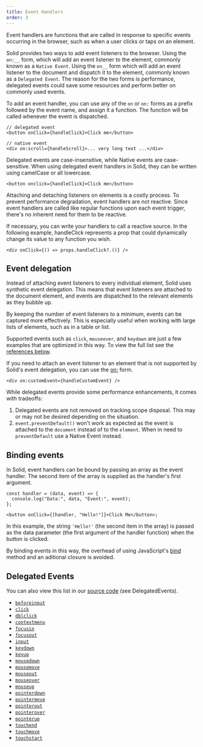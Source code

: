 ```yaml
---
title: Event Handlers
order: 3
---
```


Event handlers are functions that are called in response to specific events
occurring in the browser, such as when a user clicks or taps on an element.

Solid provides two ways to add event listeners to the browser. Using the `on:__`
form, which will add an event listener to the element, commonly known as a
`Native Event`. Using the `on__` form which will add an event listener to the
document and dispatch it to the element, commonly known as a `Delegated Event`.
The reason for the two forms is performance, delegated events could save some
resources and perform better on commonly used events.

To add an event handler, you can use any of the `on` or `on:` forms as a prefix
followed by the event name, and assign it a function. The function will be
called whenever the event is dispatched.

```tsx
// delegated event
<button onClick={handleClick}>Click me</button>

// native event
<div on:scroll={handleScroll}>... very long text ...</div>
```

Delegated events are case-insensitive, while Native events are case-sensitive.
When using delegated event handlers in Solid, they can be written using
camelCase or all lowercase.

```tsx
<button onclick={handleClick}>Click me</button>
```

<Callout type="tip" title="Event handlers are not reactive.">

Attaching and detaching listeners on elements is a costly process. To prevent
performance degradation, event handlers are not reactive. Since event handlers
are called like regular functions upon each event trigger, there's no inherent
need for them to be reactive.

If necessary, you can write your handlers to call a reactive source. In the
following example, handleClick represents a prop that could dynamically change
its value to any function you wish.

```tsx
<div onClick={() => props.handleClick?.()} />
```

</Callout>

## Event delegation

Instead of attaching event listeners to every individual element, Solid uses
synthetic event delegation. This means that event listeners are attached to the
document element, and events are dispatched to the relevant elements as they
bubble up.

By keeping the number of event listeners to a minimum, events can be captured
more effectively. This is especially useful when working with large lists of
elements, such as in a table or list.

Supported events such as `click`, `mouseover`, and `keydown` are just a few
examples that are optimized in this way. To view the full list see the
[references below](#delegated-events).

If you need to attach an event listener to an element that is not supported by
Solid's event delegation, you can use the
[on:](/reference/jsx-attributes/on-and-oncapture) form.

```tsx
<div on:customEvent={handleCustomEvent} />
```

<Callout type="caution">
  While delegated events provide some performance enhancements, it comes with tradeoffs:

1. Delegated events are not removed on tracking scope disposal. This may or may
   not be desired depending on the situation.
2. `event.preventDefault()` won't work as expected as the event is attached to
   the `document` instead of to the `element`. When in need to `preventDefault`
   use a Native Event instead.

</Callout>

## Binding events

In Solid, event handlers can be bound by passing an array as the event handler.
The second item of the array is supplied as the handler's first argument.

```tsx
const handler = (data, event) => {
  console.log("Data:", data, "Event:", event);
};

<button onClick={[handler, "Hello!"]}>Click Me</button>;
```

In this example, the string `'Hello!'` (the second item in the array) is passed
as the data parameter (the first argument of the handler function) when the
button is clicked.

By binding events in this way, the overhead of using JavaScript's
[bind](https://developer.mozilla.org/en-US/docs/Web/JavaScript/Reference/Global_objects/Function/bind)
method and an aditional closure is avoided.

## Delegated Events

You can also view this list in our
[source code](https://github.com/ryansolid/dom-expressions/blob/main/packages/dom-expressions/src/constants.js)
(see DelegatedEvents).

- [`beforeinput`](https://developer.mozilla.org/en-US/docs/Web/API/Element/beforeinput_event)
- [`click`](https://developer.mozilla.org/en-US/docs/Web/API/HTMLElement/click)
- [`dblclick`](https://developer.mozilla.org/en-US/docs/Web/API/Element/dblclick_event)
- [`contextmenu`](https://developer.mozilla.org/en-US/docs/Web/API/Element/contextmenu_event)
- [`focusin`](https://developer.mozilla.org/en-US/docs/Web/API/Element/focusin_event)
- [`focusout`](https://developer.mozilla.org/en-US/docs/Web/API/Element/focusout_event)
- [`input`](https://developer.mozilla.org/en-US/docs/Web/API/Element/input_event)
- [`keydown`](https://developer.mozilla.org/en-US/docs/Web/API/Element/keydown_event)
- [`keyup`](https://developer.mozilla.org/en-US/docs/Web/API/Element/keyup_event)
- [`mousedown`](https://developer.mozilla.org/en-US/docs/Web/API/Element/mousedown_event)
- [`mousemove`](https://developer.mozilla.org/en-US/docs/Web/API/Element/mousemove_event)
- [`mouseout`](https://developer.mozilla.org/en-US/docs/Web/API/Element/mouseout_event)
- [`mouseover`](https://developer.mozilla.org/en-US/docs/Web/API/Element/mouseover_event)
- [`mouseup`](https://developer.mozilla.org/en-US/docs/Web/API/Element/mouseup_event)
- [`pointerdown`](https://developer.mozilla.org/en-US/docs/Web/API/Element/pointerdown_event)
- [`pointermove`](https://developer.mozilla.org/en-US/docs/Web/API/Element/pointermove_event)
- [`pointerout`](https://developer.mozilla.org/en-US/docs/Web/API/Element/pointerout_event)
- [`pointerover`](https://developer.mozilla.org/en-US/docs/Web/API/Element/pointerover_event)
- [`pointerup`](https://developer.mozilla.org/en-US/docs/Web/API/Element/pointerup_event)
- [`touchend`](https://developer.mozilla.org/en-US/docs/Web/API/Element/touchend_event)
- [`touchmove`](https://developer.mozilla.org/en-US/docs/Web/API/Element/touchmove_event)
- [`touchstart`](https://developer.mozilla.org/en-US/docs/Web/API/Element/touchstart_event)
